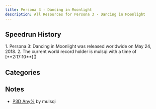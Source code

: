 ```yaml
---
title: Persona 3 - Dancing in Moonlight 
description: All Resources for Persona 3 - Dancing in Moonlight 
---
```



<DocsHero 
    content="Persona 3: Dancing in Moonlight is a rhythm game spin-offs of the Persona series."
    srcUrl={cover}
    alt="Persona 3: Dancing in Moonlight cover"
/>

<LinkCard title="Leaderboards" href="https://www.speedrun.com/p3d" description="See all the submitted runs on Speedrun.com"/>

## Speedrun History
<Steps>
    1. Persona 3: Dancing in Moonlight  was released worldwide on May 24, 2018.
    2. The current world record holder is mulsqi with a time of [**2:17:10**]()
</Steps>

## Categories
<CardGrid>
    <Card title="Any%"></Card>
</CardGrid>

## Notes
- [P3D Any%](https://pastebin.com/wec8vcSG) by mulsqi